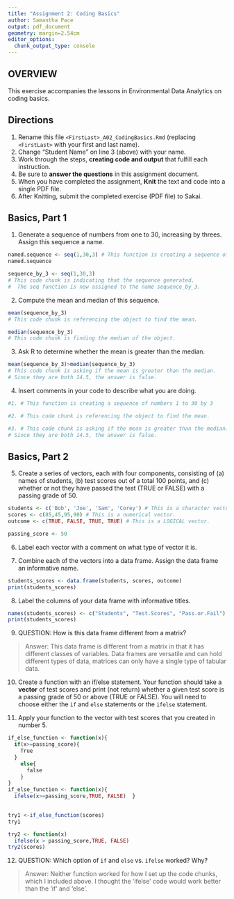 ```yaml
---
title: "Assignment 2: Coding Basics"
author: Samantha Pace
output: pdf_document
geometry: margin=2.54cm
editor_options: 
  chunk_output_type: console
---
```


## OVERVIEW

This exercise accompanies the lessons in Environmental Data Analytics on coding basics.

## Directions

1.  Rename this file `<FirstLast>_A02_CodingBasics.Rmd` (replacing `<FirstLast>` with your first and last name).
2.  Change "Student Name" on line 3 (above) with your name.
3.  Work through the steps, **creating code and output** that fulfill each instruction.
4.  Be sure to **answer the questions** in this assignment document.
5.  When you have completed the assignment, **Knit** the text and code into a single PDF file.
6.  After Knitting, submit the completed exercise (PDF file) to Sakai.

## Basics, Part 1

1.  Generate a sequence of numbers from one to 30, increasing by threes. Assign this sequence a name.

```r
named.sequence <- seq(1,30,3) # This function is creating a sequence of numbers 1 to 30 by 3
named.sequence
```

```r
sequence_by_3 <- seq(1,30,3) 
# This code chunk is indicating that the sequence generated.
#  The seq function is now assigned to the name sequence_by_3.
```

2.  Compute the mean and median of this sequence.
```r
mean(sequence_by_3) 
# This code chunk is referencing the object to find the mean.
```

```r
median(sequence_by_3) 
# This code chunk is finding the median of the object.
```

3.  Ask R to determine whether the mean is greater than the median.
```r
mean(sequence_by_3)>median(sequence_by_3) 
# This code chunk is asking if the mean is greater than the median. 
# Since they are both 14.5, the answer is false.
```


4.  Insert comments in your code to describe what you are doing.

```r
#1. # This function is creating a sequence of numbers 1 to 30 by 3

#2. # This code chunk is referencing the object to find the mean.

#3. # This code chunk is asking if the mean is greater than the median. 
# Since they are both 14.5, the answer is false.

```

## Basics, Part 2

5.  Create a series of vectors, each with four components, consisting of (a) names of students, (b) test scores out of a total 100 points, and (c) whether or not they have passed the test (TRUE or FALSE) with a passing grade of 50.
```r
students <- c('Bob', 'Joe', 'Sam', 'Corey') # This is a character vector
scores <- c(85,45,95,90) # This is a numerical vector.
outcome <- c(TRUE, FALSE, TRUE, TRUE) # This is a LOGICAL vector.

passing_score <- 50

```

6.  Label each vector with a comment on what type of vector it is.

7.  Combine each of the vectors into a data frame. Assign the data frame an informative name.
```r
students_scores <- data.frame(students, scores, outcome)
print(students_scores)
```

8.  Label the columns of your data frame with informative titles.

```r
names(students_scores) <- c("Students", "Test.Scores", "Pass.or.Fail")
print(students_scores)
```

9.  QUESTION: How is this data frame different from a matrix?

> Answer: This data frame is different from a matrix in that it has different classes of variables. Data frames are versatile and can hold different types of data, matrices can only have a single type of tabular data.

10. Create a function with an if/else statement. Your function should take a **vector** of test scores and print (not return) whether a given test score is a passing grade of 50 or above (TRUE or FALSE). You will need to choose either the `if` and `else` statements or the `ifelse` statement.

11. Apply your function to the vector with test scores that you created in number 5.

```r
if_else_function <- function(x){
  if(x>=passing_score){
    True
  }
    else{
      false
    }
}
if_else_function <- function(x){
  ifelse(x>=passing_score,TRUE, FALSE)  }
    

try1 <-if_else_function(scores)
try1
```


```r
try2 <- function(x)
  ifelse(x > passing_score,TRUE, FALSE)
try2(scores)

```

12. QUESTION: Which option of `if` and `else` vs. `ifelse` worked? Why?

> Answer: Neither function worked for how I set up the code chunks, which I included above. I thought the 'ifelse' code would work better than the 'if' and 'else'.
